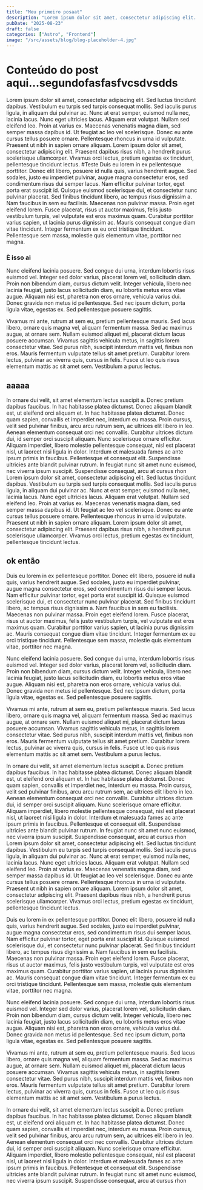 ```yaml
---
title: "Meu primeiro posaat"
description: "Lorem ipsum dolor sit amet, consectetur adipiscing elit. Pellentesque efficitur sem vel eros pulvinar, eget eleifend auCurabitur maximus ante"
pubDate: "2025-08-23"
draft: false
categories: ["Astro", "Frontend"]
image: "/src/assets/blog/blog-placeholder-4.jpg"
---
```


# Conteúdo do post aqui...segundofasfasfvcsdvsdds
 Lorem ipsum dolor sit amet, consectetur adipiscing elit. Sed luctus tincidunt dapibus. Vestibulum eu turpis sed turpis consequat mollis. Sed iaculis purus ligula, in aliquam dui pulvinar ac. Nunc at erat semper, euismod nulla nec, lacinia lacus. Nunc eget ultricies lacus. Aliquam erat volutpat. Nullam sed eleifend leo. Proin at varius ex. Maecenas venenatis magna diam, sed semper massa dapibus id. Ut feugiat ac leo vel scelerisque. Donec eu ante cursus tellus posuere ornare. Pellentesque rhoncus in urna id vulputate. Praesent ut nibh in sapien ornare aliquam. Lorem ipsum dolor sit amet, consectetur adipiscing elit. Praesent dapibus risus nibh, a hendrerit purus scelerisque ullamcorper. Vivamus orci lectus, pretium egestas ex tincidunt, pellentesque tincidunt lectus.
#Teste
Duis eu lorem in ex pellentesque porttitor. Donec elit libero, posuere id nulla quis, varius hendrerit augue. Sed sodales, justo eu imperdiet pulvinar, augue magna consectetur eros, sed condimentum risus dui semper lacus. Nam efficitur pulvinar tortor, eget porta erat suscipit id. Quisque euismod scelerisque dui, et consectetur nunc pulvinar placerat. Sed finibus tincidunt libero, ac tempus risus dignissim a. Nam faucibus in sem eu facilisis. Maecenas non pulvinar massa. Proin eget eleifend lorem. Fusce placerat, risus ut auctor maximus, felis justo vestibulum turpis, vel vulputate est eros maximus quam. Curabitur porttitor varius sapien, ut lacinia purus dignissim ac. Mauris consequat congue diam vitae tincidunt. Integer fermentum ex eu orci tristique tincidunt. Pellentesque sem massa, molestie quis elementum vitae, porttitor nec magna.
### È isso ai
Nunc eleifend lacinia posuere. Sed congue dui urna, interdum lobortis risus euismod vel. Integer sed dolor varius, placerat lorem vel, sollicitudin diam. Proin non bibendum diam, cursus dictum velit. Integer vehicula, libero nec lacinia feugiat, justo lacus sollicitudin diam, eu lobortis metus eros vitae augue. Aliquam nisi est, pharetra non eros ornare, vehicula varius dui. Donec gravida non metus id pellentesque. Sed nec ipsum dictum, porta ligula vitae, egestas ex. Sed pellentesque posuere sagittis.

Vivamus mi ante, rutrum at sem eu, pretium pellentesque mauris. Sed lacus libero, ornare quis magna vel, aliquam fermentum massa. Sed ac maximus augue, at ornare sem. Nullam euismod aliquet mi, placerat dictum lacus posuere accumsan. Vivamus sagittis vehicula metus, in sagittis lorem consectetur vitae. Sed purus nibh, suscipit interdum mattis vel, finibus non eros. Mauris fermentum vulputate tellus sit amet pretium. Curabitur lorem lectus, pulvinar ac viverra quis, cursus in felis. Fusce ut leo quis risus elementum mattis ac sit amet sem. Vestibulum a purus lectus.
## aaaaa
In ornare dui velit, sit amet elementum lectus suscipit a. Donec pretium dapibus faucibus. In hac habitasse platea dictumst. Donec aliquam blandit est, ut eleifend orci aliquam et. In hac habitasse platea dictumst. Donec quam sapien, convallis et imperdiet nec, interdum eu massa. Proin cursus, velit sed pulvinar finibus, arcu arcu rutrum sem, ac ultrices elit libero in leo. Aenean elementum consequat orci nec convallis. Curabitur ultrices dictum dui, id semper orci suscipit aliquam. Nunc scelerisque ornare efficitur. Aliquam imperdiet, libero molestie pellentesque consequat, nisl est placerat nisl, ut laoreet nisi ligula in dolor. Interdum et malesuada fames ac ante ipsum primis in faucibus. Pellentesque et consequat elit. Suspendisse ultricies ante blandit pulvinar rutrum. In feugiat nunc sit amet nunc euismod, nec viverra ipsum suscipit. Suspendisse consequat, arcu at cursus rhon
 Lorem ipsum dolor sit amet, consectetur adipiscing elit. Sed luctus tincidunt dapibus. Vestibulum eu turpis sed turpis consequat mollis. Sed iaculis purus ligula, in aliquam dui pulvinar ac. Nunc at erat semper, euismod nulla nec, lacinia lacus. Nunc eget ultricies lacus. Aliquam erat volutpat. Nullam sed eleifend leo. Proin at varius ex. Maecenas venenatis magna diam, sed semper massa dapibus id. Ut feugiat ac leo vel scelerisque. Donec eu ante cursus tellus posuere ornare. Pellentesque rhoncus in urna id vulputate. Praesent ut nibh in sapien ornare aliquam. Lorem ipsum dolor sit amet, consectetur adipiscing elit. Praesent dapibus risus nibh, a hendrerit purus scelerisque ullamcorper. Vivamus orci lectus, pretium egestas ex tincidunt, pellentesque tincidunt lectus.

## ok então
Duis eu lorem in ex pellentesque porttitor. Donec elit libero, posuere id nulla quis, varius hendrerit augue. Sed sodales, justo eu imperdiet pulvinar, augue magna consectetur eros, sed condimentum risus dui semper lacus. Nam efficitur pulvinar tortor, eget porta erat suscipit id. Quisque euismod scelerisque dui, et consectetur nunc pulvinar placerat. Sed finibus tincidunt libero, ac tempus risus dignissim a. Nam faucibus in sem eu facilisis. Maecenas non pulvinar massa. Proin eget eleifend lorem. Fusce placerat, risus ut auctor maximus, felis justo vestibulum turpis, vel vulputate est eros maximus quam. Curabitur porttitor varius sapien, ut lacinia purus dignissim ac. Mauris consequat congue diam vitae tincidunt. Integer fermentum ex eu orci tristique tincidunt. Pellentesque sem massa, molestie quis elementum vitae, porttitor nec magna.

Nunc eleifend lacinia posuere. Sed congue dui urna, interdum lobortis risus euismod vel. Integer sed dolor varius, placerat lorem vel, sollicitudin diam. Proin non bibendum diam, cursus dictum velit. Integer vehicula, libero nec lacinia feugiat, justo lacus sollicitudin diam, eu lobortis metus eros vitae augue. Aliquam nisi est, pharetra non eros ornare, vehicula varius dui. Donec gravida non metus id pellentesque. Sed nec ipsum dictum, porta ligula vitae, egestas ex. Sed pellentesque posuere sagittis.

Vivamus mi ante, rutrum at sem eu, pretium pellentesque mauris. Sed lacus libero, ornare quis magna vel, aliquam fermentum massa. Sed ac maximus augue, at ornare sem. Nullam euismod aliquet mi, placerat dictum lacus posuere accumsan. Vivamus sagittis vehicula metus, in sagittis lorem consectetur vitae. Sed purus nibh, suscipit interdum mattis vel, finibus non eros. Mauris fermentum vulputate tellus sit amet pretium. Curabitur lorem lectus, pulvinar ac viverra quis, cursus in felis. Fusce ut leo quis risus elementum mattis ac sit amet sem. Vestibulum a purus lectus.

In ornare dui velit, sit amet elementum lectus suscipit a. Donec pretium dapibus faucibus. In hac habitasse platea dictumst. Donec aliquam blandit est, ut eleifend orci aliquam et. In hac habitasse platea dictumst. Donec quam sapien, convallis et imperdiet nec, interdum eu massa. Proin cursus, velit sed pulvinar finibus, arcu arcu rutrum sem, ac ultrices elit libero in leo. Aenean elementum consequat orci nec convallis. Curabitur ultrices dictum dui, id semper orci suscipit aliquam. Nunc scelerisque ornare efficitur. Aliquam imperdiet, libero molestie pellentesque consequat, nisl est placerat nisl, ut laoreet nisi ligula in dolor. Interdum et malesuada fames ac ante ipsum primis in faucibus. Pellentesque et consequat elit. Suspendisse ultricies ante blandit pulvinar rutrum. In feugiat nunc sit amet nunc euismod, nec viverra ipsum suscipit. Suspendisse consequat, arcu at cursus rhon
 Lorem ipsum dolor sit amet, consectetur adipiscing elit. Sed luctus tincidunt dapibus. Vestibulum eu turpis sed turpis consequat mollis. Sed iaculis purus ligula, in aliquam dui pulvinar ac. Nunc at erat semper, euismod nulla nec, lacinia lacus. Nunc eget ultricies lacus. Aliquam erat volutpat. Nullam sed eleifend leo. Proin at varius ex. Maecenas venenatis magna diam, sed semper massa dapibus id. Ut feugiat ac leo vel scelerisque. Donec eu ante cursus tellus posuere ornare. Pellentesque rhoncus in urna id vulputate. Praesent ut nibh in sapien ornare aliquam. Lorem ipsum dolor sit amet, consectetur adipiscing elit. Praesent dapibus risus nibh, a hendrerit purus scelerisque ullamcorper. Vivamus orci lectus, pretium egestas ex tincidunt, pellentesque tincidunt lectus.

Duis eu lorem in ex pellentesque porttitor. Donec elit libero, posuere id nulla quis, varius hendrerit augue. Sed sodales, justo eu imperdiet pulvinar, augue magna consectetur eros, sed condimentum risus dui semper lacus. Nam efficitur pulvinar tortor, eget porta erat suscipit id. Quisque euismod scelerisque dui, et consectetur nunc pulvinar placerat. Sed finibus tincidunt libero, ac tempus risus dignissim a. Nam faucibus in sem eu facilisis. Maecenas non pulvinar massa. Proin eget eleifend lorem. Fusce placerat, risus ut auctor maximus, felis justo vestibulum turpis, vel vulputate est eros maximus quam. Curabitur porttitor varius sapien, ut lacinia purus dignissim ac. Mauris consequat congue diam vitae tincidunt. Integer fermentum ex eu orci tristique tincidunt. Pellentesque sem massa, molestie quis elementum vitae, porttitor nec magna.

Nunc eleifend lacinia posuere. Sed congue dui urna, interdum lobortis risus euismod vel. Integer sed dolor varius, placerat lorem vel, sollicitudin diam. Proin non bibendum diam, cursus dictum velit. Integer vehicula, libero nec lacinia feugiat, justo lacus sollicitudin diam, eu lobortis metus eros vitae augue. Aliquam nisi est, pharetra non eros ornare, vehicula varius dui. Donec gravida non metus id pellentesque. Sed nec ipsum dictum, porta ligula vitae, egestas ex. Sed pellentesque posuere sagittis.

Vivamus mi ante, rutrum at sem eu, pretium pellentesque mauris. Sed lacus libero, ornare quis magna vel, aliquam fermentum massa. Sed ac maximus augue, at ornare sem. Nullam euismod aliquet mi, placerat dictum lacus posuere accumsan. Vivamus sagittis vehicula metus, in sagittis lorem consectetur vitae. Sed purus nibh, suscipit interdum mattis vel, finibus non eros. Mauris fermentum vulputate tellus sit amet pretium. Curabitur lorem lectus, pulvinar ac viverra quis, cursus in felis. Fusce ut leo quis risus elementum mattis ac sit amet sem. Vestibulum a purus lectus.

In ornare dui velit, sit amet elementum lectus suscipit a. Donec pretium dapibus faucibus. In hac habitasse platea dictumst. Donec aliquam blandit est, ut eleifend orci aliquam et. In hac habitasse platea dictumst. Donec quam sapien, convallis et imperdiet nec, interdum eu massa. Proin cursus, velit sed pulvinar finibus, arcu arcu rutrum sem, ac ultrices elit libero in leo. Aenean elementum consequat orci nec convallis. Curabitur ultrices dictum dui, id semper orci suscipit aliquam. Nunc scelerisque ornare efficitur. Aliquam imperdiet, libero molestie pellentesque consequat, nisl est placerat nisl, ut laoreet nisi ligula in dolor. Interdum et malesuada fames ac ante ipsum primis in faucibus. Pellentesque et consequat elit. Suspendisse ultricies ante blandit pulvinar rutrum. In feugiat nunc sit amet nunc euismod, nec viverra ipsum suscipit. Suspendisse consequat, arcu at cursus rhon